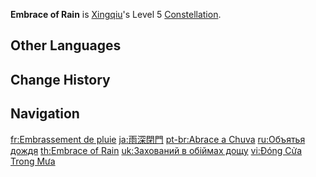 {{Constellation Infobox
|image       = Constellation Embrace of Rain.png
|description = Increases the Level of [[Guhua Sword: Fatal Rainscreen]] by 3.<br>Maximum upgrade level is 15.
|level       = 5
|character   = Xingqiu
|utility1    = Talent Level Increase
|utility2    = Elemental Skill Level Increase
}}
'''Embrace of Rain''' is [[Xingqiu]]'s Level 5 [[Constellation]].

==Other Languages==
{{Other Languages
|en      = Embrace of Rain
|zhs     = 雨深闭门
|zhs_rm  = Yǔ Shēn Bìmén
|zht     = 雨深閉門
|zht_rm  = Yǔ Shēn Bìmén
|zh_tl   = 
|ja      = 雨深閉門
|ja_rm   = Ushin Heimon{{Assumed}}
|ja_tl   = Closing of Heavy Rain
|ko      = 우심폐문
|ko_tl   = Closing of Heavy Rain
|es      = Baile bajo la lluvia
|es_tl   = Dance Under The Rain
|fr      = Embrassement de pluie
|fr_tl   = Embracing of Rain
|ru      = Объятья дождя
|ru_tl   = Embrace of Rain
|th      = Embrace of Rain
|vi      = Đóng Cửa Trong Mưa
|vi_tl   = Closed in the Rain
|de      = Tanz im Regen
|de_tl   = Dance in the Rain
|id      = Embrace of Rain
|pt      = Abrace a Chuva
|pt_tl   = Embrace the Rain
|tr      = Yağmur Altında Dans
|tr_tl   = Dance under the Rain
|it      = Abbraccio della pioggia
|it_tl   = Embrace of the Rain
}}

==Change History==
{{Change History|1.0}}

==Navigation==
{{Talent Navbox|Xingqiu}}

[[fr:Embrassement de pluie]]
[[ja:雨深閉門]]
[[pt-br:Abrace a Chuva]]
[[ru:Объятья дождя]]
[[th:Embrace of Rain]]
[[uk:Захований в обіймах дощу]]
[[vi:Đóng Cửa Trong Mưa]]